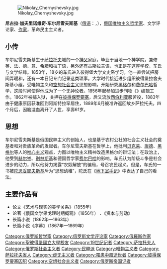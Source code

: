 {{Redirect2|车尔尼雪夫斯基|[[萨哈共和国|萨哈共和国]]境内的一个市级镇|车尔尼雪夫斯基 (萨哈共和国)}}
{{unreferenced|time=2018-10-27T02:42:00+00:00}}
[[File:Nikolay_Chernyshevsky.jpg|thumb]]

'''尼古拉·加夫里诺维奇·车尔尼雪夫斯基'''（[[俄语|俄语]]：'''{{lang|ru|Николай Гаврилович Чернышевский}}'''，{{bd|1828年|7月12日|1889年|10月29日|catIdx=C}}），[[俄国|俄国]][[唯物主义|唯物主义]][[哲学家|哲学家]]、文学评论家、[[作家|作家]]，革命民主主义者。

==小传==
车尔尼雪夫斯基生于[[萨拉托夫|萨拉托夫]]城的一个[[神父|神父]]家庭，毕业于当地一个神学院，兼修英、法、德、意、希腊和拉丁语，另外还有古斯拉夫语，也正是在这座学校，车氏与文学结缘。1853年，18岁的车氏进入彼得堡大学文史系学习，他一直尝试把房间弄暖和，还有一本日记专门记录这类琐事。大学时代接近进步组织彼得堡拉舍夫斯基小组，受唯物主义和[[空想社会主义|空想社会主义]]思想影响，开始研究[[黑格尔|黑格尔]]和[[费尔巴哈|费尔巴哈]]哲学，这段时间使得他成为了一个无神论者。1856年起参加进步刊物《{{link-ru|当代人 (杂志)|Современник (журнал)|当代人}}》编辑工作。1862年被捕入狱，关押在[[彼得保罗要塞|彼得保罗要塞]]，后又流放[[西伯利亚|西伯利亚]]服苦役，1883年由于健康原因获准回到阿斯特拉罕居住，1889年6月被准许返回故乡萨拉托夫。四个月后，因脑溢血离开了人世，享壽61岁。

==思想==
车尔尼雪夫斯基是俄国民粹主义的创始人，也是基于农村公社的社会主义社会的奠基者和对贵族革命的发起者。车尔尼雪夫斯基在哲学上，他批判[[贝克莱|贝克莱]]、[[伊曼努尔·康德|康德]]、[[黑格尔|黑格尔]]等人的[[唯心主义|唯心主义]]观点，力图以唯物主义精神改造黑格尔的辩证法；在政治上，他受到[[赫尔岑|赫尔岑]]、[[别林斯基|别林斯基]]和德国哲学家[[费尔巴哈|费尔巴哈]]的影响。车氏认为阶级斗争是社会进步的动力，所以他努力揭露“农奴解放”的骗局，号召农民起义。但是，车氏的{{Link-ru|怎么办？（小说）|Что делать? (роман)|《怎么办？》}}一书被[[陀思妥耶夫斯基|陀思妥耶夫斯基]]斥为“思想幼稚”，陀氏在《[[地下室手记|地下室手记]]》中表达了自己的看法。

== 主要作品有 ==
* 论文《艺术与现实的美学关系》（1855年）
* 论著《俄国文学果戈理时期概观》（1856年） 、《资本与劳动》
* 长篇小说{{Link-ru|怎么办？（小说）|Что делать? (роман)|《怎么办？》}}（1862年—1863年）
* 长篇小说《序幕》（1867年—1869年）

{{wikiquote}}

[[Category:俄罗斯哲学家|Category:俄罗斯哲学家]]
[[Category:俄罗斯文学评论家|Category:俄罗斯文学评论家]]
[[Category:俄羅斯作家|Category:俄羅斯作家]]
[[Category:聖彼得堡國立大學校友|Category:聖彼得堡國立大學校友]]
[[Category:19世纪记者|Category:19世纪记者]]
[[Category:萨拉托夫人|Category:萨拉托夫人]]
[[Category:俄罗斯社会主义者|Category:俄罗斯社会主义者]]
[[Category:民粹派|Category:民粹派]]
[[Category:唯物主义者|Category:唯物主义者]]
[[Category:萨拉托夫省人|Category:萨拉托夫省人]]
[[Category:虚无主义者|Category:虚无主义者]]
[[Category:罹患中風逝世者|Category:罹患中風逝世者]]
[[Category:彼得保罗要塞囚犯|Category:彼得保罗要塞囚犯]]
[[Category:空想社会主义者|Category:空想社会主义者]]
[[Category:俄罗斯帝国记者|Category:俄罗斯帝国记者]]